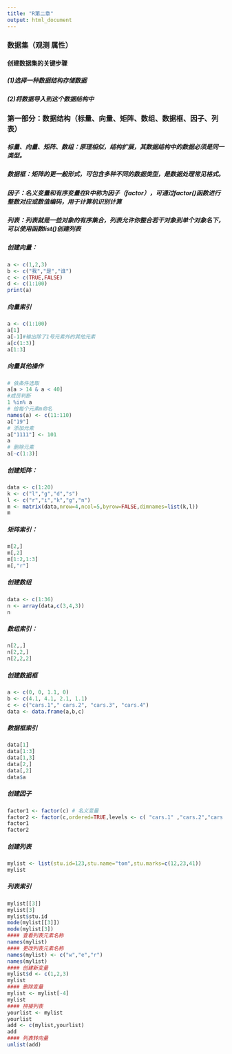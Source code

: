 ```yaml
---
title: "R第二章"
output: html_document
---
```

### 数据集（观测 属性）
#### 创建数据集的关键步骤
##### (1)选择一种数据结构存储数据
##### (2)将数据导入到这个数据结构中


### 第一部分：数据结构（标量、向量、矩阵、数组、数据框、因子、列表）

##### 标量、向量、矩阵、数组：原理相似，结构扩展，其数据结构中的数据必须是同一类型。
##### 数据框：矩阵的更一般形式，可包含多种不同的数据类型，是数据处理常见格式。
##### 因子：名义变量和有序变量在R中称为因子（factor），可通过factor()函数进行整数对应或数值编码，用于计算机识别计算
##### 列表：列表就是一些对象的有序集合，列表允许你整合若干对象到单个对象名下，可以使用函数list()创建列表

##### 创建向量：
```r
a <- c(1,2,3)
b <- c("我","是","谁")
c <- c(TRUE,FALSE)
d <- c(1:100)
print(a)
```
##### 向量索引
```r
a <- c(1:100)
a[1]
a[-1]#输出除了1号元素外的其他元素
a[c(1:3)]
a[1:3]
```
##### 向量其他操作
```r
# 依条件选取
a[a > 14 & a < 40]
#成员判断
1 %in% a 
# 给每个元素m命名
names(a) <- c(11:110) 
a["19"] 
# 添加元素
a["1111"] <- 101
a
# 删除元素
a[-c(1:3)]

```






##### 创建矩阵：
```r
data <- c(1:20)
k <- c("l","g","d","s")
l <- c("r","i","k","g","n")
m <- matrix(data,nrow=4,ncol=5,byrow=FALSE,dimnames=list(k,l))
m
```
##### 矩阵索引：
```r
m[2,]
m[,2]
m[1:2,1:3]
m[,"r"]
```
##### 创建数组
```r
data <- c(1:36)
n <- array(data,c(3,4,3))
n 
```
##### 数组索引：
```r
n[2,,]
n[2,2,]
n[2,2,2]
```






##### 创建数据框
```r
a <- c(0, 0, 1.1, 0)
b <- c(4.1, 4.1, 2.1, 1.1)
c <- c("cars.1"," cars.2", "cars.3", "cars.4") 
data <- data.frame(a,b,c)
```
##### 数据框索引
```r
data[1]
data[1:3]
data[1,3]
data[2,]
data[,2]
data$a
```





##### 创建因子
```r
factor1 <- factor(c) # 名义变量
factor2 <- factor(c,ordered=TRUE,levels <- c( "cars.1" ,"cars.2","cars.3", "cars.4"))# 有序变量,指定顺序大小
factor1
factor2
```




##### 创建列表
```r
mylist <- list(stu.id=123,stu.name="tom",stu.marks=c(12,23,41))
mylist
```
##### 列表索引
```r
mylist[[3]]
mylist[3]
mylist$stu.id
mode(mylist[[3]])
mode(mylist[3])
#### 查看列表元素名称
names(mylist)
#### 更改列表元素名称
names(mylist) <- c("w","e","r")
names(mylist)
#### 创建新变量
mylist$d <- c(1,2,3)
mylist
#### 删除变量
mylist <- mylist[-4]
mylist
#### 拼接列表
yourlist <- mylist
yourlist
add <- c(mylist,yourlist)
add
#### 列表转向量
unlist(add)
```



